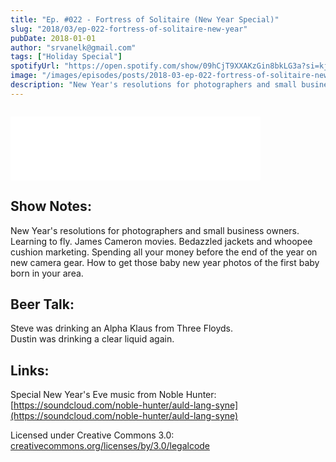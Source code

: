 ```yaml
---
title: "Ep. #022 - Fortress of Solitaire (New Year Special)"
slug: "2018/03/ep-022-fortress-of-solitaire-new-year"
pubDate: 2018-01-01
author: "srvanelk@gmail.com"
tags: ["Holiday Special"]
spotifyUrl: "https://open.spotify.com/show/09hCjT9XXAKzGin8bkLG3a?si=kjRZvQ1JTb6Ov3HVzSSlWA"
image: "/images/episodes/posts/2018-03-ep-022-fortress-of-solitaire-new-year/FORTRESS_NYE.webp"
description: "New Year's resolutions for photographers and small business owners. Learning to fly. James Cameron movies. Bedazzled jackets and whoopee cushion marketing. Spending all your money before the end of the year on new camera gear. How to get those baby new year photos of the first baby born in your area. Also, Steve was drinking an Alpha Klaus from Three Floyds and Dustin was drinking a clear liquid again."
---
```


<figure>
  <img src="/images/episodes/posts/2018-03-ep-022-fortress-of-solitaire-new-year/FORTRESS_NYE.webp" alt="" />
</figure>
<iframe class="embedly-embed" src="//cdn.embedly.com/widgets/media.html?src=https%3A%2F%2Fanchor.fm%2Fweddingphotohangover%2Fembed%2Fepisodes%2FEp--022---Fortress-of-Solitaire-New-Year-Special-e1rihj&url=https%3A%2F%2Fanchor.fm%2Fweddingphotohangover%2Fepisodes%2FEp--022---Fortress-of-Solitaire-New-Year-Special-e1rihj&image=https%3A%2F%2Fd3t3ozftmdmh3i.cloudfront.net%2Fstaging%2Fpodcast_uploaded_episode400%2F805714%2F805714-1532296942962-d7b90908184bd.jpg&key=61d05c9d54e8455ea7a9677c366be814&type=text%2Fhtml&schema=anchor&wmode=opaque" width="400" height="102" scrolling="no" frameborder="0" allow="autoplay; fullscreen" allowfullscreen="true"></iframe>

## Show Notes:
New Year's resolutions for photographers and small business owners. Learning to fly. James Cameron movies. Bedazzled jackets and whoopee cushion marketing. Spending all your money before the end of the year on new camera gear. How to get those baby new year photos of the first baby born in your area.

## Beer Talk:
Steve was drinking an Alpha Klaus from Three Floyds.  
Dustin was drinking a clear liquid again.

## Links:
Special New Year's Eve music from Noble Hunter:  
[https://soundcloud.com/noble-hunter/auld-lang-syne](https://soundcloud.com/noble-hunter/auld-lang-syne)

Licensed under Creative Commons 3.0:  
[creativecommons.org/licenses/by/3.0/legalcode](http://creativecommons.org/licenses/by/3.0/legalcode)
